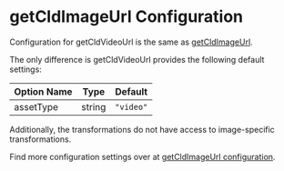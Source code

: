 

<Head>
  <title>getCldImageUrl Configuration - Next Cloudinary</title>
  <meta name="og:title" content="getCldImageUrl Configuration - Next Cloudinary" />
  <meta name="og:url" content={`https://next.cloudinary.dev/getcldimageurl/configuration`} />
</Head>

<OgImage
  title="getCldImageUrl Configuration"
  twitterTitle="getCldImageUrl Configuration"
/>

# getCldImageUrl Configuration

Configuration for getCldVideoUrl is the same as [getCldImageUrl](/getcldimageurl/configuration).

The only difference is getCldVideoUrl provides the following default settings:

| Option Name        | Type               | Default    |
|--------------------|--------------------|------------|
| assetType          | string             | `"video"`  |

Additionally, the transformations do not have access to image-specific transformations.

Find more configuration settings over at [getCldImageUrl configuration](/getcldimageurl/configuration).